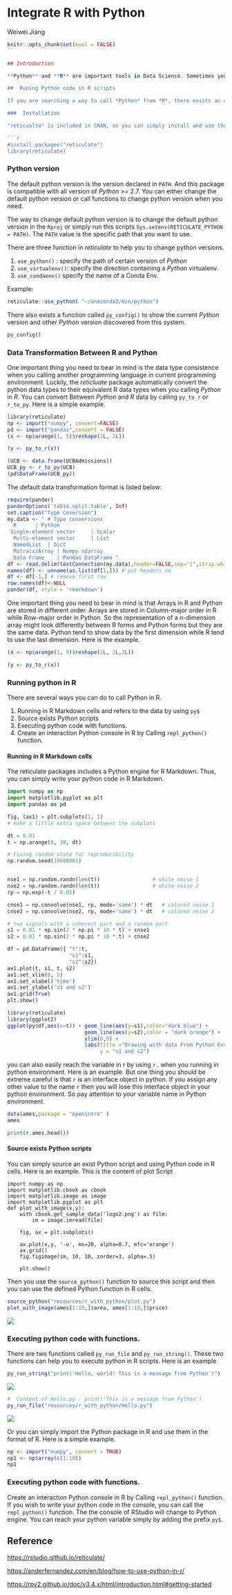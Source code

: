 # Integrate R with Python

Weiwei Jiang

```r
knitr::opts_chunk$set(eval = FALSE)
``

## Introduction 

**Python** and **R** are important tools in Data Science. Sometimes you may be more familiar with a problem solution in one tool rather than the other. Sometimes you may have already developed a well-defined pipeline model or data analytic procedure in one of *Python* or *R*. It's tedious and time-consuming to rewrite the code in another form. Thus, it will bring lots of benefits if we can combine *Python* and *R*. This documents will foucs on how to run python code in R environment. There are  packages enable you to run R scripts in Python environment. rpy2 is one of the packages that are still keeping updating and the official documents will be a good start tutorial, as I put the link in Reference.

##  Runing Python code in R scripts

If you are searching a way to call *Python* from *R*, there exists an convenient CRAN package called "reticulate". This package enables you to easily transform between *R* and *Python* data type,using library from *Python*, source *Python* scripts and switch between different versions of *Python*.

###  Installation  

"reticualte" is included in CRAN, so you can simply install and use the package as follows.

```r
#install.packages("reticulate")
library(reticulate)
```

###  Python version 
The default python version is the version declared in `PATH`. And this package is compatible with all version of *Python* >= 2.7.  You can either change the default python version or call functions to change python version when you need. 

The way to change default python version is to change the default python version in the `Rproj` or simply run this scripts `Sys.setenv(RETICULATE_PYTHON = PATH)`. The `PATH` value is the specific path that you want to use.

There are three function in *reticulate* to help you to change python versions.

1. `use_python()` : specify the path of certain version of *Python*
2. `use_virtualenv()`: specify the direction containing a *Python* virtualenv.
3. `use_condaenv()` specify the name of a Conda Env.

Example:
```r
reticulate::use_python( "~/anaconda3/bin/python")
```

There also exists a function called `py_config()` to show the current *Python* version and other *Python* version discovered from this system.

```r
py_config()
```

### Data Transformation Between R and Python

One important thing you need to bear in mind is the data type consistence when you calling another programming language in current programming environment. Luckily, the *reticluate* package automatically convert the python data types to their equivalent R data types when you calling *Python* in *R*. You can convert Between *Python* and *R* data by calling `py_to_r` or `r_to_py`. Here is a simple example. 

```r
library(reticulate)
np <- import("numpy", convert=FALSE)
pd <- import("pandas",convert = FALSE)
(x <- np$arange(1, 5)$reshape(2L, 2L))

(y <- py_to_r(x))

(UCB <- data.frame(UCBAdmissions))
UCB_py <- r_to_py(UCB)
(pd$DataFrame(UCB_py))
```
The default data transformation format is listed below:

```r
require(pander)
panderOptions('table.split.table', Inf)
set.caption("Type Coversion")
my.data <- " # Type conversions
  R      | Python         
 Single-element vector     | Scalar
  Multi-element vector     | List     
  NamedList  | Dict
  Matraix/Array | Numpy ndarray
  Data Frame    | Pandas DataFrame "
df <- read.delim(textConnection(my.data),header=FALSE,sep="|",strip.white=TRUE,stringsAsFactors=FALSE)
names(df) <- unname(as.list(df[1,])) # put headers on
df <- df[-1,] # remove first row
row.names(df)<-NULL
pander(df, style = 'rmarkdown')
```

One important thing you need to bear in mind is that Arrays in R and Python are stored in different order. Arrays are stored in Column-major order in R while Row-major order in Python. So the representation of a n-dimension array might look differently between R forms and Python forms but they are the same data. Python tend to show data by the first dimension while R tend to use the last dimension. Here is the example.

```r
(x <- np$arange(1, 9)$reshape(2L, 2L,2L))

(y <- py_to_r(x))
```

### Running python in R 
There are several ways you can do to call Python in R. 

1. Running in R Markdown cells and refers to the data by using `py$`
2. Source exists Python scripts 
3. Executing python code with functions.
4. Create an interaction Python console in R by Calling `repl_python()` function.

####  Running in R Markdown cells
The reticulate packages includes a Python engine for R Markdown. Thus, you can simply write your python code in R Markdown.
```python
import numpy as np
import matplotlib.pyplot as plt
import pandas as pd 

fig, (ax1) = plt.subplots(1, 1)
# make a little extra space between the subplots

dt = 0.01
t = np.arange(0, 30, dt)

# Fixing random state for reproducibility
np.random.seed(19680801)


nse1 = np.random.randn(len(t))                 # white noise 1
nse2 = np.random.randn(len(t))                 # white noise 2
rp = np.exp(-t / 0.05)

cnse1 = np.convolve(nse1, rp, mode='same') * dt   # colored noise 1
cnse2 = np.convolve(nse2, rp, mode='same') * dt   # colored noise 2

# two signals with a coherent part and a random part
s1 = 0.01 * np.sin(2 * np.pi * 10 * t) + cnse1
s2 = 0.01 * np.sin(2 * np.pi * 10 * t) + cnse2

df = pd.DataFrame({ "t":t,
                    "s1":s1,
                    "s2":s2})
ax1.plot(t, s1, t, s2)
ax1.set_xlim(0, 5)
ax1.set_xlabel('time')
ax1.set_ylabel('s1 and s2')
ax1.grid(True)
plt.show()
```

```r
library(reticulate)
library(ggplot2)
ggplot(py$df,aes(x=t)) + geom_line(aes(y=s1),color="dark blue") +
                         geom_line(aes(y=s2),color = "dark orange") + 
                         xlim(0,5) +
                         labs(title ="Drawing with data From Python Enviroment",
                              y = "s1 and s2")
```

you can also easily reach the variable in r by using `r.` when you running in python environment. Here is an example. But one thing you should be extreme careful is that `r` is an interface object in python. If you assign any other value to the name `r` then you will lose this interface object in your python environment. So pay attention to your variable name in Python environment. 
```r
data(ames,package = "openintro" )
ames
```

```python
print(r.ames.head())
```

#### Source exists Python scripts 
You can simply source an exist Python script and using Python code in R cells. Here is an example.
This is the content of plot Script

```
import numpy as np
import matplotlib.cbook as cbook
import matplotlib.image as image
import matplotlib.pyplot as plt
def plot_with_image(x,y):
    with cbook.get_sample_data('logo2.png') as file:
        im = image.imread(file)

    fig, ax = plt.subplots()

    ax.plot(x,y, '-o', ms=20, alpha=0.7, mfc='orange')
    ax.grid()
    fig.figimage(im, 10, 10, zorder=3, alpha=.5)

    plt.show()
```
Then you use the `source_python()` function to source this script and then you can use the defined Python function in R cells.
```r
source_python("resources/r_with_python/plot.py")
plot_with_image(ames[1:10,]$area, ames[1:10,]$price)
```

![](resources/r_with_python/Rplot.png)

###  Executing python code with functions.
There are two functions called `py_run_file` and `py_run_string()`. These two functions can help you to execute python in R scripts. Here is an example

```r
py_run_string("print('Hello, world! This is a message from Python')")
``` 

 ![](resources/r_with_python/console1.png)

```r
#  Content of Hello.py : print('This is a message from Python')
py_run_file("resources/r_with_python/Hello.py")
```

![](resources/r_with_python/console2.png)

Or you can simply import the Python package in R and use them in the format of R. Here is a simple example.

```r
np <- import("numpy", convert = TRUE)
np1 <- np$array(c(1:10))
np1
```

###  Executing python code with functions.
Create an interaction Python console in R by Calling `repl_python()` function. If you wish to write your python code in the console, you can call the `repl_python()` function. The the console of RStudio will change to Python engine. You can reach your python variable simply by adding the prefix `py$`.



## Reference 
[https://rstudio.github.io/reticulate/](https://rstudio.github.io/reticulate/)

[https://anderfernandez.com/en/blog/how-to-use-python-in-r/](https://anderfernandez.com/en/blog/how-to-use-python-in-r/)

[https://rpy2.github.io/doc/v3.4.x/html/introduction.html#getting-started](https://rpy2.github.io/doc/v3.4.x/html/introduction.html#getting-started)
